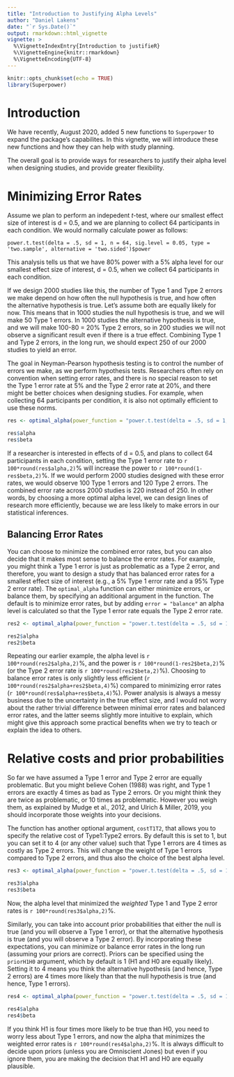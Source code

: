 ```yaml
---
title: "Introduction to Justifying Alpha Levels"
author: "Daniel Lakens"
date: "`r Sys.Date()`"
output: rmarkdown::html_vignette
vignette: >
  %\VignetteIndexEntry{Introduction to justifieR}
  %\VignetteEngine{knitr::rmarkdown}
  %\VignetteEncoding{UTF-8}
---
```


```r
knitr::opts_chunk$set(echo = TRUE)
library(Superpower)
```

# Introduction 

We have recently, August 2020, added 5 new functions to `Superpower` to expand the package's capabilites. In this vignette, we will introduce these new functions and how they can help with study planning.

The overall goal is to provide ways for researchers to justify their alpha level when designing studies, and provide greater flexibility. 

# Minimizing Error Rates

Assume we plan to perform an indepedent *t*-test, where our smallest effect size of interest is d = 0.5, and we are planning to collect 64 participants in each condition. We would normally calculate power as follows:

`power.t.test(delta = .5, sd = 1, n = 64, sig.level = 0.05, type = 'two.sample', alternative = 'two.sided')$power`

This analysis tells us that we have 80% power with a 5% alpha level for our smallest effect size of interest, d = 0.5, when we collect 64 participants in each condition. 

If we design 2000 studies like this, the number of Type 1 and Type 2 errors we make depend on how often the null hypothesis is true, and how often the alternative hypothesis is true. Let's assume both are equally likely for now. This means that in 1000 studies the null hypothesis is true, and we will make 50 Type 1 errors. In 1000 studies the alternative hypothesis is true, and we will make 100-80 = 20% Type 2 errors, so in 200 studies we will not observe a significant result even if there is a true effect. Combining Type 1 and Type 2 errors, in the long run, we should expect 250 of our 2000 studies to yield an error.

The goal in Neyman-Pearson hypothesis testing is to control the number of errors we make, as we perform hypothesis tests. Researchers often rely on convention when setting error rates, and there is no special reason to set the Type 1 error rate at 5% and the Type 2 error rate at 20%, and there might be better choices when designing studies. For example, when collecting 64 participants per condition, it is also not optimally efficient to use these norms. 

```r
res <- optimal_alpha(power_function = "power.t.test(delta = .5, sd = 1, n=64, sig.level = x, type='two.sample', alternative='two.sided')$power")

res$alpha
res$beta
```

If a researcher is interested in effects of d = 0.5, and plans to collect 64 participants in each condition, setting the Type 1 error rate to `r 100*round(res$alpha,2)`% will increase the power to `r 100*round(1-res$beta,2)`%. If we would perform 2000 studies designed with these error rates, we would observe 100 Type 1 errors and 120 Type 2 errors. The combined error rate across 2000 studies is 220 instead of 250. In other words, by choosing a more optimal alpha level, we can design lines of research more efficiently, because we are less likely to make errors in our statistical inferences.

## Balancing Error Rates

You can choose to minimize the combined error rates, but you can also decide that it makes most sense to balance the error rates. For example, you might think a Type 1 error is just as problematic as a Type 2 error, and therefore, you want to design a study that has balanced error rates for a smallest effect size of interest (e.g., a 5% Type 1 error rate and a 95% Type 2 error rate). The `optimal_alpha` function can either minimize errors, or balance them, by specifying an additional argument in the function. The default is to minimize error rates, but by adding `error = "balance"` an alpha level is calculated so that the Type 1 error rate equals the Type 2 error rate. 

```r
res2 <- optimal_alpha(power_function = "power.t.test(delta = .5, sd = 1, n=64, sig.level = x, type='two.sample', alternative='two.sided')$power", error = "balance")

res2$alpha
res2$beta

```

Repeating our earlier example, the alpha level is `r 100*round(res2$alpha,2)`%, and the power is `r 100*round(1-res2$beta,2)`% (or the Type 2 error rate is `r 100*round(res2$beta,2)`%). Choosing to balance error rates is only slightly less efficient (`r 100*round(res2$alpha+res2$beta,4)`%) compared to minimizing error rates (`r 100*round(res$alpha+res$beta,4)`%). Power analysis is always a messy business due to the uncertainty in the true effect size, and I would not worry about the rather trivial difference between minimal error rates and balanced error rates, and the latter seems slightly more intuitive to explain, which might give this approach some practical benefits when we try to teach or explain the idea to others. 

# Relative costs and prior probabilities

So far we have assumed a Type 1 error and Type 2 error are equally problematic. But you might believe Cohen (1988) was right, and Type 1 errors are exactly 4 times as bad as Type 2 errors. Or you might think they are twice as problematic, or 10 times as problematic. However you weigh them, as explained by Mudge et al., 2012, and Ulrich & Miller, 2019, you should incorporate those weights into your decisions. 

The function has another optional argument, `costT1T2`, that allows you to specify the relative cost of Type1:Type2 errors. By default this is set to 1, but you can set it to 4 (or any other value) such that Type 1 errors are 4 times as costly as Type 2 errors. This will change the weight of Type 1 errors compared to Type 2 errors, and thus also the choice of the best alpha level. 

```r
res3 <- optimal_alpha(power_function = "power.t.test(delta = .5, sd = 1, n=100, sig.level = x, type='two.sample', alternative='two.sided')$power", error = "minimal", costT1T2 = 4)

res3$alpha
res3$beta

```

Now, the alpha level that minimized the *weighted* Type 1 and Type 2 error rates is `r 100*round(res3$alpha,2)`%. 

Similarly, you can take into account prior probabilities that either the null is true (and you will observe a Type 1 error), or that the alternative hypothesis is true (and you will observe a Type 2 error). By incorporating these expectations, you can minimize or balance error rates in the long run (assuming your priors are correct). Priors can be specified using the `priorH1H0` argument, which by default is 1 (H1 and H0 are equally likely). Setting it to 4 means you think the alternative hypothesis (and hence, Type 2 errors) are 4 times more likely than that the null hypothesis is true (and hence, Type 1 errors). 

```r
res4 <- optimal_alpha(power_function = "power.t.test(delta = .5, sd = 1, n=100, sig.level = x, type='two.sample', alternative='two.sided')$power", error = "minimal", priorH1H0 = 2)

res4$alpha
res4$beta
```

If you think H1 is four times more likely to be true than H0, you need to worry less about Type 1 errors, and now the alpha that minimizes the weighted error rates is `r 100*round(res4$alpha,2)`%. It is always difficult to decide upon priors (unless you are Omniscient Jones) but even if you ignore them, you are making the decision that H1 and H0 are equally plausible. 

